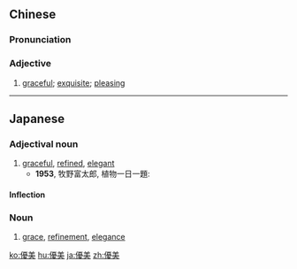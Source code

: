 {{also|优美}}
==Chinese==
{{zh-forms|s=优美}}

===Pronunciation===
{{zh-pron
|m=yōuměi
|c=jau1 mei5
|mn=iu-bí
|cat=a
}}

===Adjective===
{{zh-adj}}

# {{lb|zh|of music, scenery}} [[graceful]]; [[exquisite]]; [[pleasing]]

{{zh-cat|Elementary}}

----

==Japanese==
{{ja-kanjitab|ゆう|び|yomi=on}}

===Adjectival noun===
{{ja-adj|infl=na|ゆうび}}

# [[graceful]], [[refined]], [[elegant]]
#* '''1953''', 牧野富太郎, 植物一日一題:
#*: {{ja-usex|秋になるとカエデと同様紅葉するが、しかしカエデほど'''優美'''ではない。|あき に なる と カエデ と どうよう こうよう する が、 しかし カエデ ほど '''ゆうび''' で は ない。|Its leaves turn in autumn like the maple's, but it is not as '''elegant''' as the maple is.}}

====Inflection====
{{ja-na|ゆうび}}

===Noun===
{{ja-noun|ゆうび}}

# [[grace]], [[refinement]], [[elegance]]

[[ko:優美]]
[[hu:優美]]
[[ja:優美]]
[[zh:優美]]